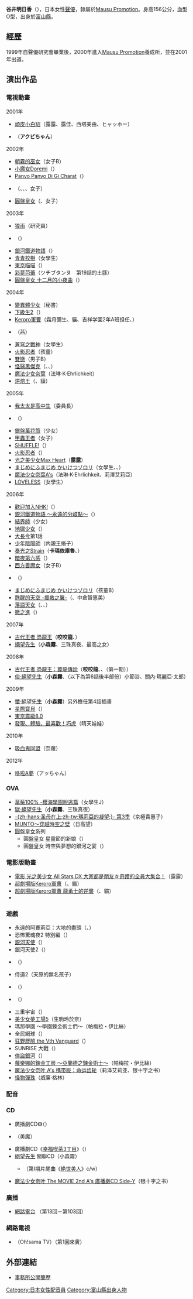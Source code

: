 {{暫定名稱}}
{{配音員
|名字= 谷井明日香
|圖像= 
|尺寸= 
|說明= 
|藝名= {{lang|ja|谷井あすか}}
|英文名=
|本名= 
|暱稱=
|配偶= 
|出生地= 
|出身地= {{JPN}} [[富山縣|富山縣]]
|血型= O
|生年= 1978
|生月= 6
|生日= 19
|歿年= 
|歿月= 
|歿日= 
|所屬= [[Mausu_Promotion|Mausu Promotion]]
|任職年份= 2001年－
|出道作= 露露、露佳、西塔美由、ヒャッホー（[[頑皮小白貂|頑皮小白貂]]）
|代表作= アクビちゃん（[[よばれてとびでて!アクビちゃん|よばれてとびでて!アクビちゃん]]）<br />小森霧（[[絕望先生|絕望先生]]）
|其他= 
|module={{Japanese|embed=yes|japanese=谷井 あすか|kana=たにい あすか|romaji=Tanii Asuka}}
}}

'''谷井明日香'''（{{bd|1978年|6月19日|catIdx=Tanii Asuka}}），日本女性[[聲優|聲優]]，隸屬於[[Mausu_Promotion|Mausu Promotion]]。身高156公分，血型O型，出身於[[富山縣|富山縣]]。

== 經歷 ==
1999年自{{lang|ja|東京アナウンスアカデミー}}聲優研究會畢業後，2000年進入[[Mausu_Promotion|Mausu Promotion]]養成所，並在2001年出道。

== 演出作品 ==
=== 電視動畫 ===
; 2001年
* [[頑皮小白貂|頑皮小白貂]]（露露、露佳、西塔美由、ヒャッホー）
* {{lang|ja|よばれてとびでて!アクビちゃん}}（'''アクビちゃん'''）
; 2002年
* [[朝霧的巫女|朝霧的巫女]]（女子B）
* [[小魔女Doremi|小魔女Doremi]]（{{lang|ja|ナターシャ}}）
* [[Panyo_Panyo_Di_Gi_Charat|Panyo Panyo Di Gi Charat]]（{{lang|ja|エリザベス}}）
* {{lang|ja|ふぉうちゅんドッグす}}（{{lang|ja|パピー}}、{{lang|ja|ホワイティ}}、{{lang|ja|ケイト}}、女子）
* [[圓盤皇女|圓盤皇女]]（{{lang|ja|れみ}}、女子）
; 2003年
* [[狼雨|狼雨]]（研究員）
* {{lang|ja|onちゃん夢パワー大冒険!}}（'''{{lang|ja|宮本ハルカ}}'''）
* [[銀河鐵道物語|銀河鐵道物語]]（{{lang|ja|ケイト}}）
* [[青青校樹_(遊戲)|青青校樹]]（女學生）
* [[東京喵喵|東京喵喵]]（{{lang|ja|ハナチャ}}）
* [[彩夢芭蕾|彩夢芭蕾]]（ツチブタンヌ　第19話的土豚）
* [[圓盤皇女|圓盤皇女 十二月的小夜曲]]（{{lang|ja|みどり}}）
; 2004年
* [[變異體少女|變異體少女]]（秘書）
* [[下級生2|下級生2]]（{{lang|ja|ハルミ}}）
* [[Keroro軍曹_(電視動畫)|Keroro軍曹]]（霜月彌生、貓、吉祥学園2年A班担任、{{lang|ja|ポヤン}}）
* {{lang|ja|ズッコケ三人組}}（茜）
* [[蒼穹之戰神|蒼穹之戰神]]（女學生）
* [[火影忍者|火影忍者]]（孩童）
* [[雙戀|雙戀]]（男子B）
* [[怪醫黑傑克|怪醫黑傑克]]（{{lang|ja|チャコ}}、{{lang|ja|ルナルナ}}、{{lang|ja|タカシ（赤ちゃん）}}）
* [[魔法少女奈葉|魔法少女奈葉]]（法琳·K·Ehrlichkeit）
* [[烘焙王|烘焙王]]（{{lang|ja|河内ひろみ}}、貘）
; 2005年
* [[我太太是高中生|我太太是高中生]]（委員長）
* {{lang|ja|ガンパレード・オーケストラ}}（{{lang|ja|受付兵}}）
* [[銀盤萬花筒|銀盤萬花筒]]（少女）
* [[甲蟲王者|甲蟲王者]]（女子）
* [[SHUFFLE!|SHUFFLE!]]（{{lang|ja|海の家のアルバイト}}）
* [[火影忍者|火影忍者]]（{{lang|ja|ほすてすさん}}）
* [[光之美少女|光之美少女Max Heart]]（'''露露'''）
* [[怪俠索羅利|まじめにふまじめ かいけつゾロリ]]（女學生、{{lang|ja|モゴちゃん}}、{{lang|ja|ペル美}}）
* [[魔法少女奈葉A's|魔法少女奈葉A's]]（法琳·K·Ehrlichkeit、莉澤艾莉亞）
* [[LOVELESS_(漫畫)|LOVELESS]]（女學生）
; 2006年
* [[歡迎加入NHK!|歡迎加入NHK!]]（{{lang|ja|森岡みき}}）
* [[銀河鐵道物語|銀河鐵道物語 〜永遠的分岐點〜]]（{{lang|ja|ケイト}}）
* [[結界師|結界師]]（少女）
* [[地獄少女|地獄少女]]（{{lang|ja|ユミ}}）
* [[大長今_(動畫)|大長今]]第1話
* [[少年陰陽師|少年陰陽師]]（内親王脩子）
* [[奏光之Strain|奏光之Strain]]（'''卡瑪依庫魯'''、{{lang|ja|マリエット}}）
* [[暗夜第六感|暗夜第六感]]（{{lang|ja|浪川ひとみ}}）
* [[西方善魔女|西方善魔女]]（女子B）
* {{lang|ja|フラカッパー}}（'''{{lang|ja|メレちゃん}}'''）
* [[怪俠索羅利|まじめにふまじめ かいけつゾロリ]]（孩童B）
* [[甦醒的天空_-援救之翼-|甦醒的天空 -援救之翼-]]（{{lang|ja|岡田さくら}}、中倉智惠美）
* [[落語天女|落語天女]]（{{lang|ja|女子部員}}、{{lang|ja|町娘}}、{{lang|ja|取り巻き}}）
* [[徹之進|徹之進]]（{{lang|ja|八木野ユキ}}）
; 2007年
* [[古代王者_恐龍王|古代王者 恐龍王]]（'''咬咬龍'''、{{lang|ja|ロア}}）
* [[絕望先生|絕望先生]]（'''小森霧'''、三珠真夜、最高之女）
; 2008年
* [[古代王者_恐龍王|古代王者 恐龍王：翼龍傳說]]（'''咬咬龍'''、{{lang|ja|ロア}}、{{lang|ja|ミハサ}}（第一期））
* [[絕望先生|俗·絕望先生]]（'''小森霧'''、（以下為第6話後半部份）小節浴、關內·瑪麗亞·太郎）
; 2009年
* [[絕望先生|懺·絕望先生]]（'''小森霧'''）另外擔任第4話插畫
* [[星際寶貝|星際寶貝]]（{{lang|ja|ステンチー}}）
* [[東京震級8.0|東京震級8.0]]
* [[可愛巧虎島|發現、體驗、最喜歡！巧虎]]（晴天娃娃）
; 2010年
* [[吸血鬼同盟|吸血鬼同盟]]（奈蘿）
; 2012年
* [[哆啦A夢|哆啦A夢]]（アッちゃん）

=== OVA ===
* [[草莓100%|草莓100% -櫻海學園脫逃篇]]（女學生J）
* [[絕望先生|獄·絕望先生]]（'''小森霧'''、三珠真夜）
* [[瑪莉亞的凝望|-{zh-hans:圣母在上;zh-tw:瑪莉亞的凝望;}- 第3季]]（京極貴惠子）
* [[仰望天空的少女瞳中的世界|MUNTO～穿越時空之壁]]（日高望）
* [[圓盤皇女|圓盤皇女]]系列
** 圓盤皇女 星靈節的新娘（{{lang|ja|キーナ}}）
** 圓盤皇女 時空與夢想的銀河之宴（{{lang|ja|ノート}}）

=== 電影版動畫 ===
* [[電影_光之美少女_All_Stars_DX_大家都是朋友☆奇蹟的全員大集合！|電影 光之美少女 All Stars DX 大家都是朋友☆奇蹟的全員大集合！]]（露露）
* [[Keroro軍曹_(劇場版)|超劇場版Keroro軍曹]]（{{lang|ja|霜月やよい}}、貓）
* [[Keroro軍曹_(劇場版)|超劇場版Keroro軍曹 龍勇士的逆襲]]（{{lang|ja|霜月やよい}}、貓）
* {{lang|ja|WXIII 機動警察パトレイバー}}

=== 遊戲 ===
* 永遠的阿賽莉亞：大地的盡頭（{{lang|ja|セリア・ブルースピリット}}、{{lang|ja|テムオリン}}）
* 恐怖驚魂夜2 特別編（{{lang|ja|月山美咲}}）
* [[銀河天使|銀河天使]]（'''{{lang|ja|ノア}}'''）
* 銀河天使2（{{lang|ja|ノア}}）
* {{lang|ja|クラッシュ・バンディクーフェスティバル}}（{{lang|ja|プーラ}}）
* 侍道2（天原的無名孩子）
* {{lang|ja|3年B組金八先生 伝説の教壇に立て!}}（{{lang|ja|月山美咲}}）
* {{lang|ja|シークエンスパラディウム}}（{{lang|ja|チェルニー・ウィンプリム}}）
* 三重宇宙（{{lang|ja|パメラ}}）
* [[美少女夢工場|美少女夢工場5]]（生駒玲於奈）
* 瑪那學園 ～學園鍊金術士們〜（帕梅拉・伊比絲）
* 全民網球（{{lang|ja|エレノア}}）
* [[狂野歷險_the_Vth_Vanguard|狂野歷險 the Vth Vanguard]]（{{lang|ja|キャロル・アンダーソン}}）
* SUNRISE 大戰（{{lang|ja|イリーナ・オースティン}}）
* [[俠盜銀河|俠盜銀河]]（{{lang|ja|ミリ・ライザ}}）
* [[蘿樂娜的鍊金工房_～亞蘭德之鍊金術士～|蘿樂娜的鍊金工房 ～亞蘭德之鍊金術士～]]（帕梅拉・伊比絲）
*[[魔法少女奈葉_A's|魔法少女奈叶 A's 携带版：命运齿轮]]（莉泽艾莉亚、银十字之书）
* [[怪物彈珠|怪物彈珠]]（威廉·格林）

=== 配音 ===
=== CD ===
* 廣播劇CD《{{lang|ja|天高く、雲は流れ}}》（{{lang|ja|レグヴァ}}）
* {{lang|ja|陽炎ノスタルジア}}（美魔）
* 廣播劇CD《[[幸福喫茶3丁目|幸福喫茶3丁目]]》（{{lang|ja|安倍川さくら}}）
* [[絕望先生|絕望先生]] 關聯CD（小森霧）
** {{lang|ja|かげろう}}（第I期片尾曲《[[絶世美人|絶世美人]]》c/w）
* [[魔法少女奈叶A's|魔法少女奈叶 The MOVIE 2nd A's 廣播劇CD Side-Y]]（银十字之书）

=== 廣播 ===
* [[網路電台|網路電台]] {{lang|ja|わう*アニ HOTレビュー}}（第13回－第103回）

=== 網路電視 ===
* {{lang|ja|うらすたちゃ〜二の足〜}}（Oh!sama TV）（第1回來賓）

== 外部連結 ==
* [http://www.mausu.net/talent/tpdb_view.cgi?UID=52 事務所公開簡歷]{{Wayback|url=http://www.mausu.net/talent/tpdb_view.cgi?UID=52 |date=20100119144619 }}{{ja}}

{{Mausu Promotion}}
{{DEFAULTSORT:Tanii Asuka}}
[[Category:日本女性配音員|Category:日本女性配音員]]
[[Category:富山縣出身人物|Category:富山縣出身人物]]